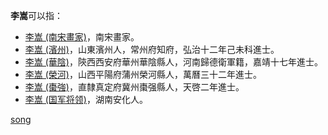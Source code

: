'''李嵩'''可以指：
* [[李嵩_(南宋畫家)|李嵩 (南宋畫家)]]，南宋畫家。
* [[李嵩_(濱州)|李嵩 (濱州)]]，山東濱州人，常州府知府，弘治十二年己未科進士。
* [[李嵩_(華陰)|李嵩 (華陰)]]，陝西西安府華州華陰縣人，河南歸德衛軍籍，嘉靖十七年進士。
* [[李嵩_(榮河)|李嵩 (榮河)]]，山西平陽府蒲州榮河縣人，萬曆三十二年進士。
* [[李嵩_(棗強)|李嵩 (棗強)]]，直隸真定府冀州棗强縣人，天啓二年進士。
* [[李嵩_(国军将领)|李嵩 (国军将领)]]，湖南安化人。

{{disambig}}

[[Category:二字李姓人名消歧义|song]]